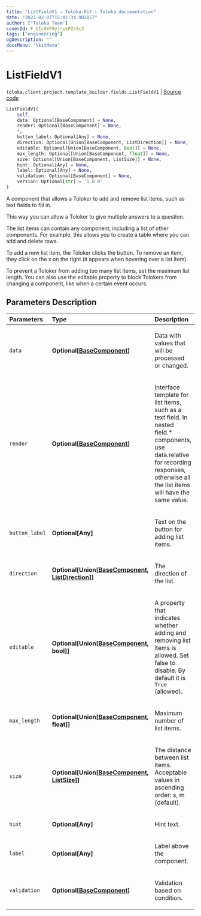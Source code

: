 ```yaml
---
title: "ListFieldV1 — Toloka-Kit | Toloka documentation"
date: "2023-02-07T15:41:34.902857"
author: ["Toloka Team"]
coverId: F_bIcOYF9yjrxkPZrXc3
tags: ["engineering"]
ogDescription: ""
docsMenu: "tkitMenu"
---
```


# ListFieldV1
`toloka.client.project.template_builder.fields.ListFieldV1` | [Source code](https://github.com/Toloka/toloka-kit/blob/v1.1.3/src/client/project/template_builder/fields.py#L306)

```python
ListFieldV1(
    self,
    data: Optional[BaseComponent] = None,
    render: Optional[BaseComponent] = None,
    *,
    button_label: Optional[Any] = None,
    direction: Optional[Union[BaseComponent, ListDirection]] = None,
    editable: Optional[Union[BaseComponent, bool]] = None,
    max_length: Optional[Union[BaseComponent, float]] = None,
    size: Optional[Union[BaseComponent, ListSize]] = None,
    hint: Optional[Any] = None,
    label: Optional[Any] = None,
    validation: Optional[BaseComponent] = None,
    version: Optional[str] = '1.0.0'
)
```

A component that allows a Toloker to add and remove list items, such as text fields to fill in.

This way you can allow a Toloker to give multiple answers to a question.

The list items can contain any component, including a list of other components. For example, this allows you to
create a table where you can add and delete rows.

To add a new list item, the Toloker clicks the button. To remove an item, they click on the x on the right (it appears
when hovering over a list item).

To prevent a Toloker from adding too many list items, set the maximum list length. You can also use the editable
property to block Tolokers from changing a component, like when a certain event occurs.

## Parameters Description

| Parameters | Type | Description |
| :----------| :----| :-----------|
`data`|**Optional\[[BaseComponent](/docs/toloka-kit/reference/toloka.client.project.template_builder.base.BaseComponent)\]**|<p>Data with values that will be processed or changed.</p>
`render`|**Optional\[[BaseComponent](/docs/toloka-kit/reference/toloka.client.project.template_builder.base.BaseComponent)\]**|<p>Interface template for list items, such as a text field. In nested field.* components, use data.relative for recording responses, otherwise all the list items will have the same value.</p>
`button_label`|**Optional\[Any\]**|<p>Text on the button for adding list items.</p>
`direction`|**Optional\[Union\[[BaseComponent](/docs/toloka-kit/reference/toloka.client.project.template_builder.base.BaseComponent), [ListDirection](/docs/toloka-kit/reference/toloka.client.project.template_builder.base.ListDirection)\]\]**|<p>The direction of the list.</p>
`editable`|**Optional\[Union\[[BaseComponent](/docs/toloka-kit/reference/toloka.client.project.template_builder.base.BaseComponent), bool\]\]**|<p>A property that indicates whether adding and removing list items is allowed. Set false to disable. By default it is `True` (allowed).</p>
`max_length`|**Optional\[Union\[[BaseComponent](/docs/toloka-kit/reference/toloka.client.project.template_builder.base.BaseComponent), float\]\]**|<p>Maximum number of list items.</p>
`size`|**Optional\[Union\[[BaseComponent](/docs/toloka-kit/reference/toloka.client.project.template_builder.base.BaseComponent), [ListSize](/docs/toloka-kit/reference/toloka.client.project.template_builder.base.ListSize)\]\]**|<p>The distance between list items. Acceptable values in ascending order: s, m (default).</p>
`hint`|**Optional\[Any\]**|<p>Hint text.</p>
`label`|**Optional\[Any\]**|<p>Label above the component.</p>
`validation`|**Optional\[[BaseComponent](/docs/toloka-kit/reference/toloka.client.project.template_builder.base.BaseComponent)\]**|<p>Validation based on condition.</p>
